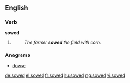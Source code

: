 ==English==

===Verb===
'''sowed'''

# {{past of|sow}}
#: ''The farmer '''sowed''' the field with corn.''

===Anagrams===
* [[dowse#English|dowse]]

[[de:sowed]]
[[el:sowed]]
[[fr:sowed]]
[[hu:sowed]]
[[mg:sowed]]
[[vi:sowed]]